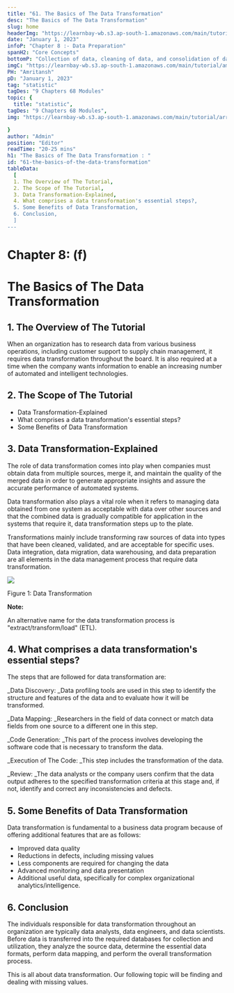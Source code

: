 ```yaml
---
title: "61. The Basics of The Data Transformation"
desc: "The Basics of The Data Transformation"
slug: home
headerImg: "https://learnbay-wb.s3.ap-south-1.amazonaws.com/main/tutorial/Statistics+Header.png"
date: "January 1, 2023"
infoP: "Chapter 8 :- Data Preparation"
spanH2: "Core Concepts"
bottomP: "Collection of data, cleaning of data, and consolidation of data into a single file or data table are all steps in the process of data preparation, which is done largely for analytical purposes."
imgC: "https://learnbay-wb.s3.ap-south-1.amazonaws.com/main/tutorial/amritansh.png"
PH: "Amritansh"
pD: "January 1, 2023"
tag: "statistic"
tagDes: "9 Chapters 68 Modules"
topic: {
  title: "statistic",
tagDes: "9 Chapters 68 Modules",
img: "https://learnbay-wb.s3.ap-south-1.amazonaws.com/main/tutorial/arrow.png"

}
author: "Admin"
position: "Editor"
readTime: "20-25 mins"
h1: "The Basics of The Data Transformation : "
id: "61-the-basics-of-the-data-transformation"
tableData:
  [
  1. The Overview of The Tutorial, 
  2. The Scope of The Tutorial,  
  3. Data Transformation-Explained,  
  4. What comprises a data transformation's essential steps?, 
  5. Some Benefits of Data Transformation,
  6. Conclusion,
  ]
---
```


# **Chapter 8: (f)**


# **The Basics of The Data Transformation**


## 1. The Overview of The Tutorial

When an organization has to research data from various business operations, including customer support to supply chain management, it requires data transformation throughout the board. It is also required at a time when the company wants information to enable an increasing number of automated and intelligent technologies.


## 2. The Scope of The Tutorial



* Data Transformation-Explained
* What comprises a data transformation's essential steps?
* Some Benefits of Data Transformation


## 3. Data Transformation-Explained

The role of data transformation comes into play when companies must obtain data from multiple sources, merge it, and maintain the quality of the merged data in order to generate appropriate insights and assure the accurate performance of automated systems.

Data transformation also plays a vital role when it refers to managing data obtained from one system as acceptable with data over other sources and that the combined data is gradually compatible for application in the systems that require it, data transformation steps up to the plate.

Transformations mainly include transforming raw sources of data into types that have been cleaned, validated, and are acceptable for specific uses. Data integration, data migration, data warehousing, and data preparation are all elements in the data management process that require data transformation.


<img src="https://learnbay-wb.s3.ap-south-1.amazonaws.com/main/tutorial/statistics/image+for+data+transformation.jpg"></img>



Figure 1: Data Transformation


**Note:**

An alternative name for the data transformation process is "extract/transform/load" (ETL).


## 4. What comprises a data transformation's essential steps?

The steps that are followed for data transformation are:

_Data Discovery: _Data profiling tools are used in this step to identify the structure and features of the data and to evaluate how it will be transformed.

_Data Mapping: _Researchers in the field of data connect or match data fields from one source to a different one in this step.

_Code Generation: _This part of the process involves developing the software code that is necessary to transform the data.

_Execution of The Code: _This step includes the transformation of the data.

_Review: _The data analysts or the company users confirm that the data output adheres to the specified transformation criteria at this stage and, if not, identify and correct any inconsistencies and defects.


## 5. Some Benefits of Data Transformation

Data transformation is fundamental to a business data program because of offering additional features that are as follows:



* Improved data quality
* Reductions in defects, including missing values
* Less components are required for changing the data
* Advanced monitoring and data presentation
* Additional useful data, specifically for complex organizational analytics/intelligence.


## 6. Conclusion

The individuals responsible for data transformation throughout an organization are typically data analysts, data engineers, and data scientists. Before data is transferred into the required databases for collection and utilization, they analyze the source data, determine the essential data formats, perform data mapping, and perform the overall transformation process.

This is all about data transformation. Our following topic will be finding and dealing with missing values.